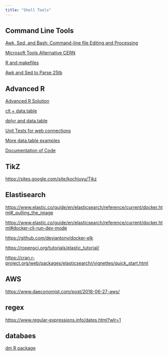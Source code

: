 ```yaml
---
title: "Shell Tools"
---
```



## Command Line Tools

[Awk, Sed, and Bash: Command-line file Editing and Processing](https://deepseqanalysis.readthedocs.io/en/latest/awk-sed-bash.html)

[Microsoft Tools Alternative CERN](https://home.cern/news/news/computing/microsoft-alternatives-project-malt)

[R and makefiles](https://monashbioinformaticsplatform.github.io/2017-11-16-open-science-training/topics/automation.html)

[Awk and Sed to Parse 25tb](https://livefreeordichotomize.com/2019/06/04/using_awk_and_r_to_parse_25tb/)

## Advanced R

[Advanced R Solution](https://advanced-r-solutions.rbind.io/)

[clt + data.table](https://jozef.io/r917-fread-comparisons/)

[dplyr and data.table](https://atrebas.github.io/post/2019-03-03-datatable-dplyr/)

[Unit Tests for web connections](https://community.rstudio.com/t/unit-testing-for-non-working-internet-connection/31894)

[More data.table examples](https://github.com/moj-analytical-services/coffee-and-coding-public/tree/master/2019-07-09%20Start%20using%20datatable)

[Documentation of Code](https://www.r-bloggers.com/rmd-first-when-development-starts-with-documentation/)

## TikZ

<https://sites.google.com/site/kochiuyu/Tikz>

## Elastisearch

<https://www.elastic.co/guide/en/elasticsearch/reference/current/docker.html#_pulling_the_image>

<https://www.elastic.co/guide/en/elasticsearch/reference/current/docker.html#docker-cli-run-dev-mode>

<https://github.com/deviantony/docker-elk>

<https://ropensci.org/tutorials/elastic_tutorial/>

<https://cran.r-project.org/web/packages/elasticsearchr/vignettes/quick_start.html>

## AWS

<https://www.daeconomist.com/post/2018-06-27-aws/>

## regex

<https://www.regular-expressions.info/dates.html?wlr=1>

## databaes

[dm R package](https://www.cynkra.com/2019/07/17/dm/index.html)